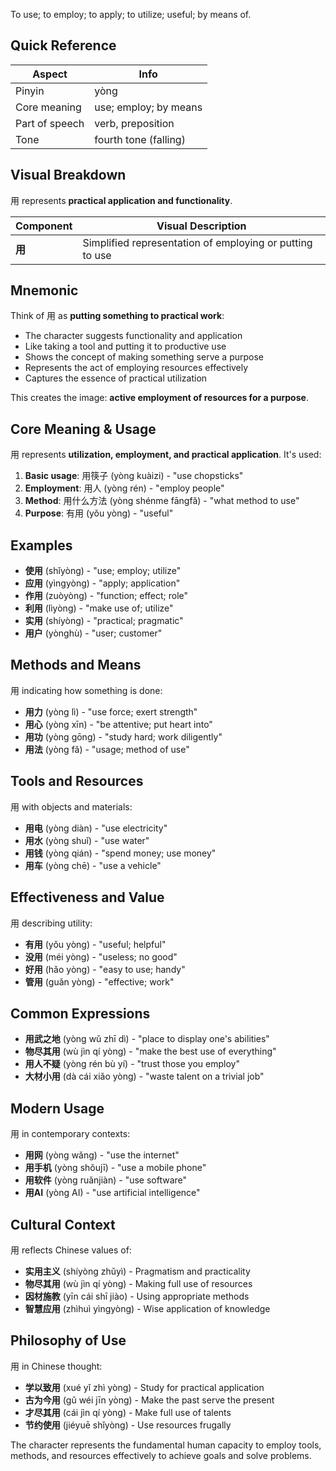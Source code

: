To use; to employ; to apply; to utilize; useful; by means of.

## Quick Reference

| Aspect         | Info                   |
| -------------- | ---------------------- |
| Pinyin         | yòng                   |
| Core meaning   | use; employ; by means  |
| Part of speech | verb, preposition      |
| Tone           | fourth tone (falling)  |

## Visual Breakdown

用 represents **practical application and functionality**.

| Component | Visual Description                                        |
| --------- | --------------------------------------------------------- |
| **用**    | Simplified representation of employing or putting to use |

## Mnemonic

Think of 用 as **putting something to practical work**:

- The character suggests functionality and application
- Like taking a tool and putting it to productive use
- Shows the concept of making something serve a purpose
- Represents the act of employing resources effectively
- Captures the essence of practical utilization

This creates the image: **active employment of resources for a purpose**.

## Core Meaning & Usage

用 represents **utilization, employment, and practical application**. It's used:

1. **Basic usage**: 用筷子 (yòng kuàizi) - "use chopsticks"
2. **Employment**: 用人 (yòng rén) - "employ people"
3. **Method**: 用什么方法 (yòng shénme fāngfǎ) - "what method to use"
4. **Purpose**: 有用 (yǒu yòng) - "useful"

## Examples

- **使用** (shǐyòng) - "use; employ; utilize"
- **应用** (yìngyòng) - "apply; application"
- **作用** (zuòyòng) - "function; effect; role"
- **利用** (lìyòng) - "make use of; utilize"
- **实用** (shíyòng) - "practical; pragmatic"
- **用户** (yònghù) - "user; customer"

## Methods and Means

用 indicating how something is done:

- **用力** (yòng lì) - "use force; exert strength"
- **用心** (yòng xīn) - "be attentive; put heart into"
- **用功** (yòng gōng) - "study hard; work diligently"
- **用法** (yòng fǎ) - "usage; method of use"

## Tools and Resources

用 with objects and materials:

- **用电** (yòng diàn) - "use electricity"
- **用水** (yòng shuǐ) - "use water"
- **用钱** (yòng qián) - "spend money; use money"
- **用车** (yòng chē) - "use a vehicle"

## Effectiveness and Value

用 describing utility:

- **有用** (yǒu yòng) - "useful; helpful"
- **没用** (méi yòng) - "useless; no good"
- **好用** (hǎo yòng) - "easy to use; handy"
- **管用** (guǎn yòng) - "effective; work"

## Common Expressions

- **用武之地** (yòng wǔ zhī dì) - "place to display one's abilities"
- **物尽其用** (wù jìn qí yòng) - "make the best use of everything"
- **用人不疑** (yòng rén bù yí) - "trust those you employ"
- **大材小用** (dà cái xiǎo yòng) - "waste talent on a trivial job"

## Modern Usage

用 in contemporary contexts:

- **用网** (yòng wǎng) - "use the internet"
- **用手机** (yòng shǒujī) - "use a mobile phone"
- **用软件** (yòng ruǎnjiàn) - "use software"
- **用AI** (yòng AI) - "use artificial intelligence"

## Cultural Context

用 reflects Chinese values of:

- **实用主义** (shíyòng zhǔyì) - Pragmatism and practicality
- **物尽其用** (wù jìn qí yòng) - Making full use of resources
- **因材施教** (yīn cái shī jiào) - Using appropriate methods
- **智慧应用** (zhìhuì yìngyòng) - Wise application of knowledge

## Philosophy of Use

用 in Chinese thought:

- **学以致用** (xué yǐ zhì yòng) - Study for practical application
- **古为今用** (gǔ wéi jīn yòng) - Make the past serve the present
- **才尽其用** (cái jìn qí yòng) - Make full use of talents
- **节约使用** (jiéyuē shǐyòng) - Use resources frugally

The character represents the fundamental human capacity to employ tools, methods, and resources effectively to achieve goals and solve problems.
